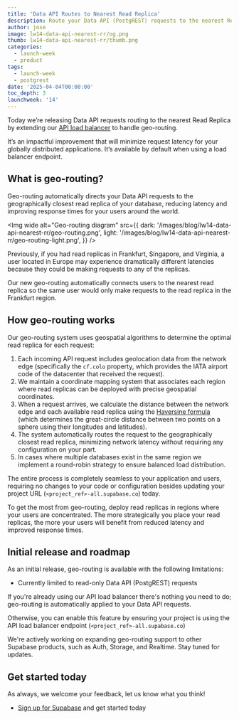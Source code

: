 ```yaml
---
title: 'Data API Routes to Nearest Read Replica'
description: Route your Data API (PostgREST) requests to the nearest Read Replica
author: jose
image: lw14-data-api-nearest-rr/og.png
thumb: lw14-data-api-nearest-rr/thumb.png
categories:
  - launch-week
  - product
tags:
  - launch-week
  - postgrest
date: '2025-04-04T00:00:00'
toc_depth: 3
launchweek: '14'
---
```


Today we’re releasing Data API requests routing to the nearest Read Replica by extending our [API load balancer](/docs/guides/platform/read-replicas#api-load-balancer) to handle geo-routing.

It’s an impactful improvement that will minimize request latency for your globally distributed applications. It’s available by default when using a load balancer endpoint.

## What is geo-routing?

Geo-routing automatically directs your Data API requests to the geographically closest read replica of your database, reducing latency and improving response times for your users around the world.

<Img
  wide
  alt="Geo-routing diagram"
  src={{
    dark: '/images/blog/lw14-data-api-nearest-rr/geo-routing.png',
    light: '/images/blog/lw14-data-api-nearest-rr/geo-routing-light.png',
  }}
/>

Previously, if you had read replicas in Frankfurt, Singapore, and Virginia, a user located in Europe may experience dramatically different latencies because they could be making requests to any of the replicas.

Our new geo-routing automatically connects users to the nearest read replica so the same user would only make requests to the read replica in the Frankfurt region.

## How geo-routing works

Our geo-routing system uses geospatial algorithms to determine the optimal read replica for each request:

1. Each incoming API request includes geolocation data from the network edge (specifically the `cf.colo` property, which provides the IATA airport code of the datacenter that received the request).
2. We maintain a coordinate mapping system that associates each region where read replicas can be deployed with precise geospatial coordinates.
3. When a request arrives, we calculate the distance between the network edge and each available read replica using the [Haversine formula](https://en.wikipedia.org/wiki/Haversine_formula) (which determines the great-circle distance between two points on a sphere using their longitudes and latitudes).
4. The system automatically routes the request to the geographically closest read replica, minimizing network latency without requiring any configuration on your part.
5. In cases where multiple databases exist in the same region we implement a round-robin strategy to ensure balanced load distribution.

The entire process is completely seamless to your application and users, requiring no changes to your code or configuration besides updating your project URL (`<project_ref>-all.supabase.co`) today.

To get the most from geo-routing, deploy read replicas in regions where your users are concentrated. The more strategically you place your read replicas, the more your users will benefit from reduced latency and improved response times.

## Initial release and roadmap

As an initial release, geo-routing is available with the following limitations:

- Currently limited to read-only Data API (PostgREST) requests

If you're already using our API load balancer there's nothing you need to do; geo-routing is automatically applied to your Data API requests.

Otherwise, you can enable this feature by ensuring your project is using the API load balancer endpoint (`<project_ref>-all.supabase.co`)

We're actively working on expanding geo-routing support to other Supabase products, such as Auth, Storage, and Realtime. Stay tuned for updates.

## Get started today

As always, we welcome your feedback, let us know what you think!

- [Sign up for Supabase](/dashboard/sign-up) and get started today
